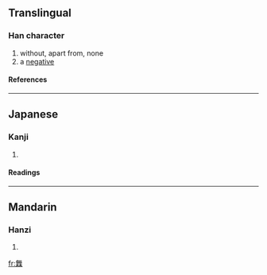 ==Translingual==
===Han character===
{{Han char|rn=75|rad=木|as=12|sn=16|four=8099<sub>4</sub>|canj=人廿木木 (OTDD)}}
# without, apart from, none
# a [[negative]]
====References====
{{Han ref|kx=0552.180|dkj=15514|dj=0941.070|hdz=21292.050|uh=6A46|ud=27206|bh=E9DD|bd=59869}}

----
==Japanese==
===Kanji===
{{ja-kanji|grade=|rs=木12}}
# {{defn|Japanese}} 
====Readings====
{{ja-readings|on=[[ぶ]] (bu), [[む]] (mu)|kun=[[しげる]] (shigeru)}}

----
==Mandarin==
===Hanzi===
{{cmn-hanzi|pin=[[cùi]] (cui4), [[qiào]] (qiao4), [[wǔ]] (wu3)|wg=ts'ui<sup>4</sup>, ch'iao<sup>4</sup>, wu<sup>3</sup>}}
# {{defn|Mandarin}}

[[fr:橆]]